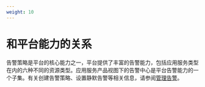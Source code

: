 ```yaml
---
weight: 10
---
```


# 和平台能力的关系

告警策略是平台的核心能力之一，平台提供了丰富的告警能力，包括应用服务类型在内的六种不同的资源类型。应用服务产品视图下的告警中心是平台告警能力的一个子集。有关创建告警策略、设置静默告警等相关信息，请参阅[管理告警](/observability/monitor/functions/manage_alert.mdx)。
